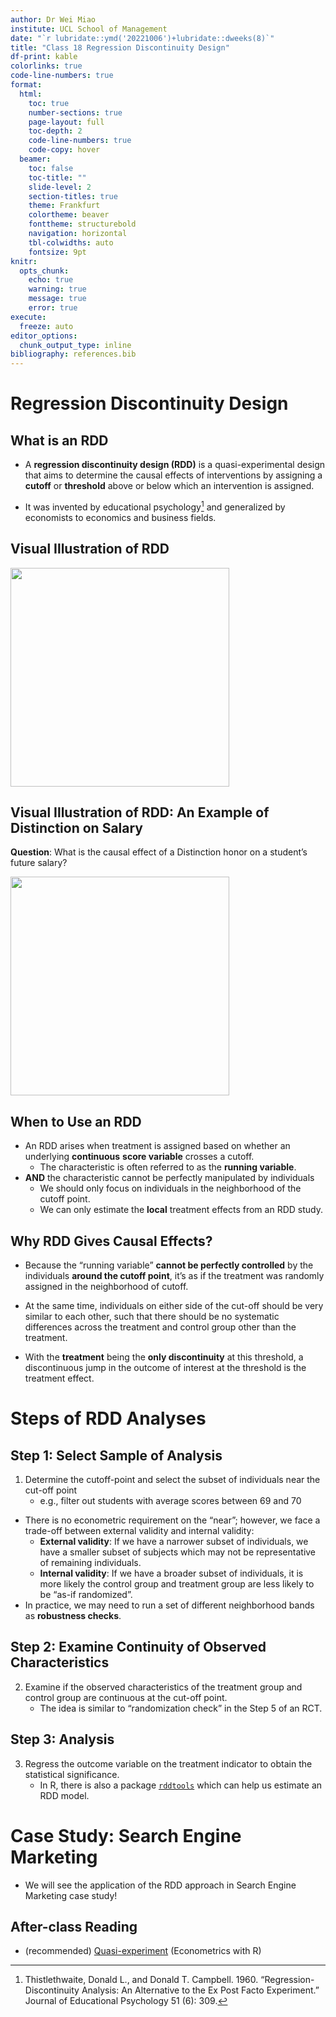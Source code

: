 ```yaml
---
author: Dr Wei Miao
institute: UCL School of Management
date: "`r lubridate::ymd('20221006')+lubridate::dweeks(8)`"
title: "Class 18 Regression Discontinuity Design"
df-print: kable
colorlinks: true
code-line-numbers: true
format:
  html: 
    toc: true
    number-sections: true
    page-layout: full
    toc-depth: 2
    code-line-numbers: true
    code-copy: hover
  beamer: 
    toc: false
    toc-title: ""
    slide-level: 2
    section-titles: true
    theme: Frankfurt
    colortheme: beaver
    fonttheme: structurebold
    navigation: horizontal
    tbl-colwidths: auto
    fontsize: 9pt
knitr:
  opts_chunk:
    echo: true
    warning: true
    message: true
    error: true
execute: 
  freeze: auto
editor_options: 
  chunk_output_type: inline
bibliography: references.bib
---
```


# Regression Discontinuity Design

## What is an RDD

-   A **regression discontinuity design (RDD)** is a quasi-experimental design that aims to determine the causal effects of interventions by assigning a **cutoff** or **threshold** above or below which an intervention is assigned.

-   It was invented by educational psychology[^1] and generalized by economists to economics and business fields.

[^1]: Thistlethwaite, Donald L., and Donald T. Campbell. 1960. "Regression-Discontinuity Analysis: An Alternative to the Ex Post Facto Experiment." Journal of Educational Psychology 51 (6): 309.

## Visual Illustration of RDD

![](images/RDD.png){fig-align="center" width="350"}

## Visual Illustration of RDD: An Example of Distinction on Salary

**Question**: What is the causal effect of a Distinction honor on a student's future salary?

![](images/RDDExample.png){fig-align="center" width="350"}

## When to Use an RDD

-   An RDD arises when treatment is assigned based on whether an underlying **continuous** **score variable** crosses a cutoff.
    -   The characteristic is often referred to as the **running variable**.
-   **AND** the characteristic cannot be perfectly manipulated by individuals
    -   We should only focus on individuals in the neighborhood of the cutoff point.
    -   We can only estimate the **local** treatment effects from an RDD study.

## Why RDD Gives Causal Effects?

-   Because the "running variable" **cannot be perfectly controlled** by the individuals **around the cutoff point**, it's as if the treatment was randomly assigned in the neighborhood of cutoff.

-   At the same time, individuals on either side of the cut-off should be very similar to each other, such that there should be no systematic differences across the treatment and control group other than the treatment.

-   With the **treatment** being the **only discontinuity** at this threshold, a discontinuous jump in the outcome of interest at the threshold is the treatment effect.

# Steps of RDD Analyses

## Step 1: Select Sample of Analysis

1.  Determine the cutoff-point and select the subset of individuals near the cut-off point
    -   e.g., filter out students with average scores between 69 and 70

-   There is no econometric requirement on the "near"; however, we face a trade-off between external validity and internal validity:
    -   **External validity**: If we have a narrower subset of individuals, we have a smaller subset of subjects which may not be representative of remaining individuals.
    -   **Internal validity**: If we have a broader subset of individuals, it is more likely the control group and treatment group are less likely to be "as-if randomized".

-   In practice, we may need to run a set of different neighborhood bands as **robustness checks**.

## Step 2: Examine Continuity of Observed Characteristics

2.  Examine if the observed characteristics of the treatment group and control group are continuous at the cut-off point.
    - The idea is similar to "randomization check" in the Step 5 of an RCT.

## Step 3: Analysis

3.  Regress the outcome variable on the treatment indicator to obtain the statistical significance.
    - In R, there is also a package [`rddtools`](http://qua.st/rddtools/) which can help us estimate an RDD model.

# Case Study: Search Engine Marketing

-   We will see the application of the RDD approach in Search Engine Marketing case study!

## After-class Reading

-   (recommended) [Quasi-experiment](https://www.econometrics-with-r.org/13-4-quasi-experiments.html) (Econometrics with R)
